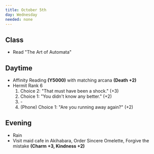 ```yaml
---
title: October 5th
day: Wednesday
needed: none
---
```


## Class
- Read "The Art of Automata"

## Daytime
- Affinity Reading **(Y5000)** with matching arcana **(Death +2)**
- Hermit Rank 6
    1. Choice 2: "That must have been a shock." (+3)
    1. Choice 1: "You didn't know any better." (+2)
    1. \-
    1. (Phone) Choice 1: "Are you running away again?" (+2)

## Evening
- Rain
- Visit maid cafe in Akihabara, Order Sincere Omelette, Forgive the mistake **(Charm +3, Kindness +2)**